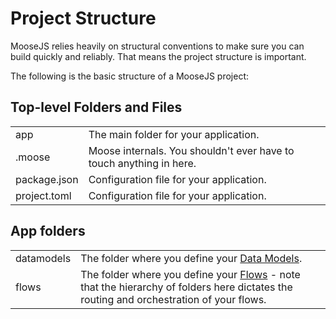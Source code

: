 
# Project Structure
MooseJS relies heavily on structural conventions to make sure you can build quickly and reliably. That means the project structure is important.


The following is the basic structure of a MooseJS project:
 
<FileTree>
  <FileTree.Folder name=".moose"  />
  <FileTree.Folder name="app" defaultOpen>
    <FileTree.Folder name="datamodels" defaultOpen>
        <FileTree.File name="model.prisma" />
    </FileTree.Folder>
    <FileTree.Folder name="flows" defaultOpen>
        <FileTree.Folder name="sourceModel" defaultOpen>
          <FileTree.Folder name="destinationModel" defaultOpen>
            <FileTree.File name="flow.ts" />
          </FileTree.Folder>
        </FileTree.Folder>
    </FileTree.Folder>
  </FileTree.Folder>
  <FileTree.File name="package.json" />
  <FileTree.File name="project.toml" />
</FileTree>

## Top-level Folders and Files
|  |  |
| ------ | ----------- |
| app | The main folder for your application. |
| .moose | Moose internals. You shouldn't ever have to touch anything in here. |
| package.json | Configuration file for your application. |
| project.toml | Configuration file for your application. |

## App folders
|  |  |
| ------ | ----------- |
| datamodels | The folder where you define your [Data Models](https://docs.moosejs.com/building/model-data). |
| flows | The folder where you define your [Flows](https://docs.moosejs.com/building/flows) - note that the hierarchy of folders here dictates the routing and orchestration of your flows. |

